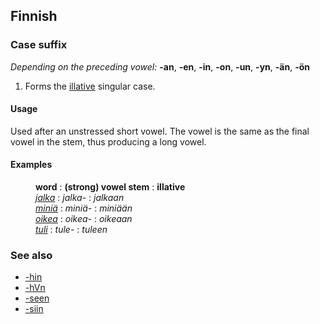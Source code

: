 ==Finnish==

===Case suffix===
''Depending on the preceding vowel:''
'''-an''', '''-en''', '''-in''', '''-on''', '''-un''', '''-yn''', '''-än''', '''-ön'''

# Forms the [[illative]] singular case.

====Usage====
Used after an unstressed short vowel. The vowel is the same as the final vowel in the stem, thus producing a long vowel.

====Examples====
: '''word''' : '''(strong) vowel stem''' : '''illative'''
: ''[[jalka]]'' : ''jalka-'' : ''jalkaan''
: ''[[miniä]]'' : ''miniä-'' : ''miniään''
: ''[[oikea]]'' : ''oikea-'' : ''oikeaan''
: ''[[tuli#Finnish|tuli]]'' : ''tule-'' : ''tuleen''

===See also===
*[[-hin#Finnish|-hin]]
*[[-hVn]]
*[[-seen#Finnish|-seen]]
*[[-siin#Finnish|-siin]]